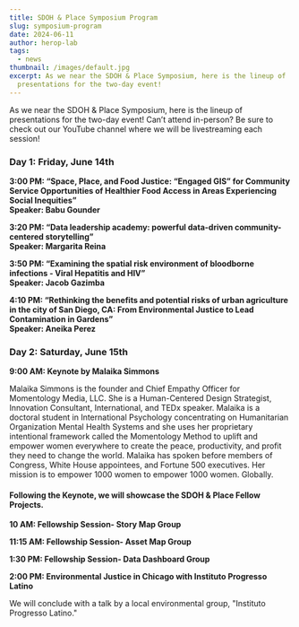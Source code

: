 ```yaml
---
title: SDOH & Place Symposium Program
slug: symposium-program
date: 2024-06-11
author: herop-lab
tags:
  - news
thumbnail: /images/default.jpg
excerpt: As we near the SDOH & Place Symposium, here is the lineup of
  presentations for the two-day event!
---
```

As we near the SDOH & Place Symposium, here is the lineup of presentations for the two-day event! Can’t attend in-person? Be sure to check out our YouTube channel where we will be livestreaming each session! 

### Day 1: Friday, June 14th

**3:00 PM: “Space, Place, and Food Justice: “Engaged GIS” for Community Service Opportunities of Healthier Food Access in Areas Experiencing Social Inequities”**  \
**Speaker: Babu Gounder**

**3:20 PM: “Data leadership academy: powerful data-driven community-centered storytelling”** \
**Speaker: Margarita Reina**

**3:50 PM: “Examining the spatial risk environment of bloodborne infections - Viral Hepatitis and HIV”** \
**Speaker: Jacob Gazimba** 

**4:10 PM: “Rethinking the benefits and potential risks of urban agriculture in the city of San Diego, CA: From Environmental Justice to Lead Contamination in Gardens”** \
**Speaker: Aneika Perez**

### Day 2: Saturday, June 15th

**9:00 AM: Keynote by Malaika Simmons**

Malaika Simmons is the founder and Chief Empathy Officer for Momentology Media, LLC. She is a Human-Centered Design Strategist, Innovation Consultant, International, and TEDx speaker. Malaika is a doctoral student in International Psychology concentrating on Humanitarian Organization Mental Health Systems and she uses her proprietary intentional framework called the Momentology Method to uplift and empower women everywhere to create the peace, productivity, and profit they need to change the world. Malaika has spoken before members of Congress, White House appointees, and Fortune 500 executives. Her mission is to empower 1000 women to empower 1000 women. Globally.

#### Following the Keynote, we will showcase the SDOH & Place Fellow Projects. 

**10 AM: Fellowship Session- Story Map Group**

**11:15 AM: Fellowship Session- Asset Map Group** 

**1:30 PM: Fellowship Session- Data Dashboard Group**

**2:00 PM: Environmental Justice in Chicago with Instituto Progresso Latino**

We will conclude with a talk by a local environmental group, "Instituto Progresso Latino."
